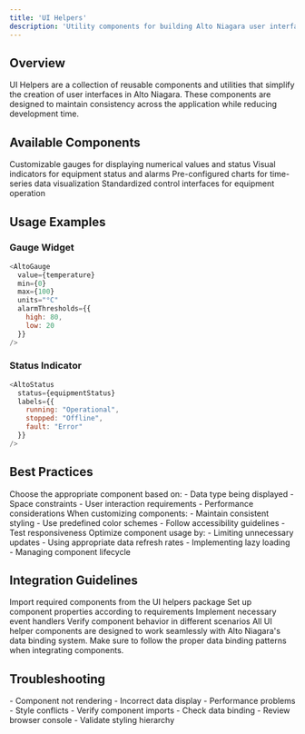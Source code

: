 ```yaml
---
title: 'UI Helpers'
description: 'Utility components for building Alto Niagara user interfaces'
---
```


## Overview

UI Helpers are a collection of reusable components and utilities that simplify the creation of user interfaces in Alto Niagara. These components are designed to maintain consistency across the application while reducing development time.

## Available Components

<CardGroup cols={2}>
  <Card title="Gauge Widgets" icon="gauge">
    Customizable gauges for displaying numerical values and status
  </Card>
  <Card title="Status Indicators" icon="circle-check">
    Visual indicators for equipment status and alarms
  </Card>
  <Card title="Chart Components" icon="chart-line">
    Pre-configured charts for time-series data visualization
  </Card>
  <Card title="Control Panels" icon="sliders">
    Standardized control interfaces for equipment operation
  </Card>
</CardGroup>

## Usage Examples

### Gauge Widget

```javascript
<AltoGauge
  value={temperature}
  min={0}
  max={100}
  units="°C"
  alarmThresholds={{
    high: 80,
    low: 20
  }}
/>
```

### Status Indicator

```javascript
<AltoStatus
  status={equipmentStatus}
  labels={{
    running: "Operational",
    stopped: "Offline",
    fault: "Error"
  }}
/>
```

## Best Practices

<AccordionGroup>
  <Accordion title="Component Selection">
    Choose the appropriate component based on:
    - Data type being displayed
    - Space constraints
    - User interaction requirements
    - Performance considerations
  </Accordion>
  
  <Accordion title="Customization">
    When customizing components:
    - Maintain consistent styling
    - Use predefined color schemes
    - Follow accessibility guidelines
    - Test responsiveness
  </Accordion>
  
  <Accordion title="Performance">
    Optimize component usage by:
    - Limiting unnecessary updates
    - Using appropriate data refresh rates
    - Implementing lazy loading
    - Managing component lifecycle
  </Accordion>
</AccordionGroup>

## Integration Guidelines

<Steps>
  <Step title="Import Components">
    Import required components from the UI helpers package
  </Step>
  <Step title="Configure Properties">
    Set up component properties according to requirements
  </Step>
  <Step title="Handle Events">
    Implement necessary event handlers
  </Step>
  <Step title="Test Integration">
    Verify component behavior in different scenarios
  </Step>
</Steps>

<Note>
  All UI helper components are designed to work seamlessly with Alto Niagara's data binding system. Make sure to follow the proper data binding patterns when integrating components.
</Note>

## Troubleshooting

<AccordionGroup>
  <Accordion title="Common Issues">
    - Component not rendering
    - Incorrect data display
    - Performance problems
    - Style conflicts
  </Accordion>
  
  <Accordion title="Solutions">
    - Verify component imports
    - Check data binding
    - Review browser console
    - Validate styling hierarchy
  </Accordion>
</AccordionGroup> 